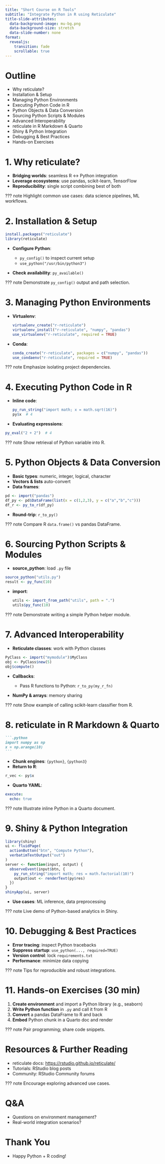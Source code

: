 ```yaml
---
title: "Short Course on R Tools"
subtitle: "Integrate Python in R using Reticulate"
title-slide-attributes:
  data-background-image: mu-bg.png
  data-background-size: stretch
  data-slide-number: none
format: 
  revealjs:
    transition: fade
    scrollable: true
---
```


# Outline

::: {.fragment .fade-up}
-   Why reticulate?
-   Installation & Setup
-   Managing Python Environments
-   Executing Python Code in R
-   Python Objects & Data Conversion
-   Sourcing Python Scripts & Modules
-   Advanced Interoperability
-   reticulate in R Markdown & Quarto
-   Shiny & Python Integration
-   Debugging & Best Practices
-   Hands-on Exercises
:::

# 1. Why reticulate?

-   **Bridging worlds**: seamless R ↔ Python integration
-   **Leverage ecosystems**: use pandas, scikit-learn, TensorFlow
-   **Reproducibility**: single script combining best of both

??? note Highlight common use cases: data science pipelines, ML workflows.

# 2. Installation & Setup

``` r
install.packages("reticulate")
library(reticulate)
```

-   **Configure Python**:

    -   `py_config()` to inspect current setup
    -   `use_python("/usr/bin/python3")`

-   **Check availability**: `py_available()`

??? note Demonstrate `py_config()` output and path selection.

# 3. Managing Python Environments

-   **Virtualenv**:

    ``` r
    virtualenv_create("r-reticulate")
    virtualenv_install("r-reticulate", "numpy", "pandas")
    use_virtualenv("r-reticulate", required = TRUE)
    ```

-   **Conda**:

    ``` r
    conda_create("r-reticulate", packages = c("numpy", "pandas"))
    use_condaenv("r-reticulate", required = TRUE)
    ```

??? note Emphasize isolating project dependencies.

# 4. Executing Python Code in R

-   **Inline code**:

    ``` r
    py_run_string("import math; x = math.sqrt(16)")
    py$x  # 4
    ```

-   **Evaluating expressions**:

``` r
py_eval("2 + 2")  # 4
```

??? note Show retrieval of Python variable into R.

# 5. Python Objects & Data Conversion

-   **Basic types**: numeric, integer, logical, character
-   **Vectors & lists** auto-convert
-   **Data frames**:

``` r
pd <- import("pandas")
df_py <- pd$DataFrame(list(x = c(1,2,3), y = c("a","b","c")))
df_r <- py_to_r(df_py)
```

-   **Round-trip**: `r_to_py()`

??? note Compare R `data.frame()` vs pandas DataFrame.

# 6. Sourcing Python Scripts & Modules

-   **source_python**: load `.py` file

``` r
source_python("utils.py")
result <- py_func(10)
```

-   **import**:

    ``` r
    utils <- import_from_path("utils", path = ".")
    utils$py_func(10)
    ```

??? note Demonstrate writing a simple Python helper module.

# 7. Advanced Interoperability

-   **Reticulate classes**: work with Python classes

``` r
PyClass <- import("mymodule")$MyClass
obj <- PyClass$new(5)
obj$compute()
```

-   **Callbacks**:

    -   Pass R functions to Python: `r_to_py(my_r_fn)`

-   **NumPy & arrays**: memory sharing

??? note Show example of calling scikit-learn classifier from R.

# 8. reticulate in R Markdown & Quarto

```` markdown
```.python
import numpy as np
x = np.arange(10)
```
````

-   **Chunk engines**: `{python}`, `{python3}`
-   **Return to R**:

``` r
r_vec <- py$x
```

-   **Quarto YAML**:

``` yaml
execute:
  echo: true
```

??? note Illustrate inline Python in a Quarto document.

# 9. Shiny & Python Integration

``` r
library(shiny)
ui <- fluidPage(
  actionButton("btn", "Compute Python"),
  verbatimTextOutput("out")
)
server <- function(input, output) {
  observeEvent(input$btn, {
    py_run_string("import math; res = math.factorial(10)")
    output$out <- renderText(py$res)
  })
}
shinyApp(ui, server)
```

-   **Use cases**: ML inference, data preprocessing

??? note Live demo of Python-based analytics in Shiny.

# 10. Debugging & Best Practices

-   **Error tracing**: inspect Python tracebacks
-   **Suppress startup**: `use_python(..., required=TRUE)`
-   **Version control**: lock `requirements.txt`
-   **Performance**: minimize data copying

??? note Tips for reproducible and robust integrations.

# 11. Hands-on Exercises (30 min)

1.  **Create environment** and import a Python library (e.g., seaborn)
2.  **Write Python function** in `.py` and call it from R
3.  **Convert** a pandas DataFrame to R and back
4.  **Embed** Python chunk in a Quarto doc and render

??? note Pair programming; share code snippets.

# Resources & Further Reading

-   reticulate docs: <https://rstudio.github.io/reticulate/>
-   Tutorials: RStudio blog posts
-   Community: RStudio Community forums

??? note Encourage exploring advanced use cases.

# Q&A

-   Questions on environment management?
-   Real-world integration scenarios?

# Thank You

-   Happy Python + R coding!
